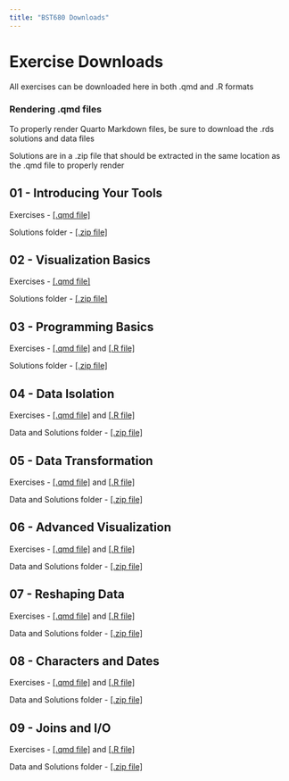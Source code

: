 ```yaml
---
title: "BST680 Downloads"
---
```


# Exercise Downloads

All exercises can be downloaded here in both .qmd and .R formats

### Rendering .qmd files

To properly render Quarto Markdown files, be sure to download the .rds solutions and data files

Solutions are in a .zip file that should be extracted in the same location as the .qmd file to properly render

## 01 - Introducing Your Tools

Exercises - <a href="_static/01_exercises.qmd" download>[.qmd file]</a>

Solutions folder - <a href="_static/01_solutions.zip" download>[.zip file]</a>

## 02 - Visualization Basics

Exercises - <a href="_static/02_exercises.qmd" download>[.qmd file]</a>

Solutions folder - <a href="_static/02_solutions.zip" download>[.zip file]</a>

## 03 - Programming Basics

Exercises - <a href="_static/03_class_exercises.qmd" download>[.qmd file]</a> and <a href="_static/03_class_exercises.R" download>[.R file]</a>

Solutions folder - <a href="_static/03_solutions.zip" download>[.zip file]</a>

## 04 - Data Isolation

Exercises - <a href="_static/04_class_exercises.qmd" download>[.qmd file]</a> and <a href="_tatic/04_class_exercises.R" download>[.R file]</a>

Data and Solutions folder - <a href="_static/04_solutions.zip" download>[.zip file]</a>

## 05 - Data Transformation

Exercises - <a href="_static/05_class_exercises.qmd" download>[.qmd file]</a> and <a href="_static/05_class_exercises.R" download>[.R file]</a>

Data and Solutions folder - <a href="_static/05_solutions.zip" download>[.zip file]</a>

## 06 - Advanced Visualization

Exercises - <a href="_static/06_class_exercises.qmd" download>[.qmd file]</a> and <a href="_static/06_class_exercises.R" download>[.R file]</a>

Data and Solutions folder - <a href="_static/06_solutions.zip" download>[.zip file]</a>

## 07 - Reshaping Data

Exercises - <a href="_static/07_class_exercises.qmd" download>[.qmd file]</a> and <a href="_static/07_class_exercises.R" download>[.R file]</a>

Data and Solutions folder - <a href="_static/07_solutions.zip" download>[.zip file]</a>

## 08 - Characters and Dates

Exercises - <a href="_static/08_class_exercises.qmd" download>[.qmd file]</a> and <a href="_static/08_class_exercises.R" download>[.R file]</a>

Data and Solutions folder - <a href="_static/08_solutions.zip" download>[.zip file]</a>

## 09 - Joins and I/O

Exercises - <a href="_static/09_class_exercises.qmd" download>[.qmd file]</a> and <a href="_static/09_class_exercises.R" download>[.R file]</a>

Data and Solutions folder - <a href="_static/09_solutions.zip" download>[.zip file]</a>
